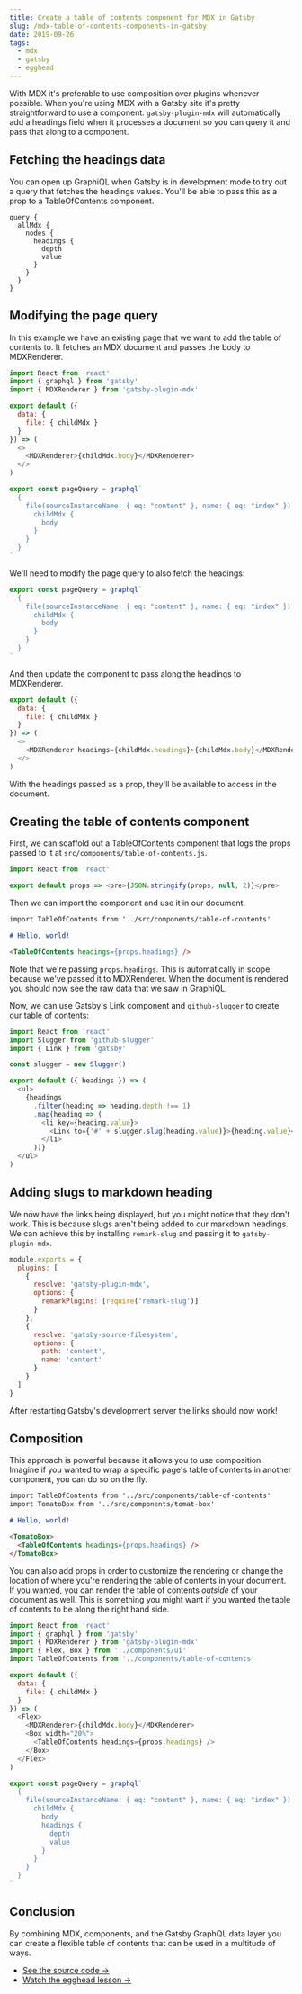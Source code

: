 ```yaml
---
title: Create a table of contents component for MDX in Gatsby
slug: /mdx-table-of-contents-components-in-gatsby
date: 2019-09-26
tags:
  - mdx
  - gatsby
  - egghead
---
```


<ResponsiveIframe src="https://egghead.io/lessons/react-create-a-table-of-contents-component-for-mdx-documents-in-gatsby/embed" />

With MDX it's preferable to use composition over plugins whenever possible. When you're using MDX with a Gatsby site it's pretty straightforward to use a component. `gatsby-plugin-mdx` will automatically add a headings field when it processes a document so you can query it and pass that along to a component.

## Fetching the headings data

You can open up GraphiQL when Gatsby is in development mode to try out a query that fetches the headings values. You'll be able to pass this as a prop to a TableOfContents component.

```gql
query {
  allMdx {
    nodes {
      headings {
        depth
        value
      }
    }
  }
}
```

## Modifying the page query

In this example we have an existing page that we want to add the table of contents to. It fetches an MDX document and passes the body to MDXRenderer.

```js
import React from 'react'
import { graphql } from 'gatsby'
import { MDXRenderer } from 'gatsby-plugin-mdx'

export default ({
  data: {
    file: { childMdx }
  }
}) => (
  <>
    <MDXRenderer>{childMdx.body}</MDXRenderer>
  </>
)

export const pageQuery = graphql`
  {
    file(sourceInstanceName: { eq: "content" }, name: { eq: "index" }) {
      childMdx {
        body
      }
    }
  }
`
```

We'll need to modify the page query to also fetch the headings:

```js
export const pageQuery = graphql`
  {
    file(sourceInstanceName: { eq: "content" }, name: { eq: "index" }) {
      childMdx {
        body
      }
    }
  }
`
```

And then update the component to pass along the headings to MDXRenderer.

```js
export default ({
  data: {
    file: { childMdx }
  }
}) => (
  <>
    <MDXRenderer headings={childMdx.headings}>{childMdx.body}</MDXRenderer>
  </>
)
```

With the headings passed as a prop, they'll be available to access in the document.

## Creating the table of contents component

First, we can scaffold out a TableOfContents component that logs the props passed to it at `src/components/table-of-contents.js`.

```js
import React from 'react'

export default props => <pre>{JSON.stringify(props, null, 2)}</pre>
```

Then we can import the component and use it in our document.

```md
import TableOfContents from '../src/components/table-of-contents'

# Hello, world!

<TableOfContents headings={props.headings} />
```

Note that we're passing `props.headings`. This is automatically in scope because we've passed it to MDXRenderer. When the document is rendered you should now see the raw data that we saw in GraphiQL.

Now, we can use Gatsby's Link component and `github-slugger` to create our table of contents:

```js
import React from 'react'
import Slugger from 'github-slugger'
import { Link } from 'gatsby'

const slugger = new Slugger()

export default ({ headings }) => (
  <ul>
    {headings
      .filter(heading => heading.depth !== 1)
      .map(heading => (
        <li key={heading.value}>
          <Link to={'#' + slugger.slug(heading.value)}>{heading.value}</Link>
        </li>
      ))}
  </ul>
)
```

## Adding slugs to markdown heading

We now have the links being displayed, but you might notice that they don't work. This is because slugs aren't being added to our markdown headings. We can achieve this by installing `remark-slug` and passing it to `gatsby-plugin-mdx`.

```js
module.exports = {
  plugins: [
    {
      resolve: 'gatsby-plugin-mdx',
      options: {
        remarkPlugins: [require('remark-slug')]
      }
    },
    {
      resolve: 'gatsby-source-filesystem',
      options: {
        path: 'content',
        name: 'content'
      }
    }
  ]
}
```

After restarting Gatsby's development server the links should now work!

## Composition

This approach is powerful because it allows you to use composition. Imagine if you wanted to wrap a specific page's table of contents in another component, you can do so on the fly.

```md
import TableOfContents from '../src/components/table-of-contents'
import TomatoBox from '../src/components/tomat-box'

# Hello, world!

<TomatoBox>
  <TableOfContents headings={props.headings} />
</TomatoBox>
```

You can also add props in order to customize the rendering or change the location of where you're rendering the table of contents in your document. If you wanted, you can render the table of contents _outside_ of your document as well. This is something you might want if you wanted the table of contents to be along the right hand side.

```js
import React from 'react'
import { graphql } from 'gatsby'
import { MDXRenderer } from 'gatsby-plugin-mdx'
import { Flex, Box } from '../components/ui'
import TableOfContents from '../components/table-of-contents'

export default ({
  data: {
    file: { childMdx }
  }
}) => (
  <Flex>
    <MDXRenderer>{childMdx.body}</MDXRenderer>
    <Box width="20%">
      <TableOfContents headings={props.headings} />
    </Box>
  </Flex>
)

export const pageQuery = graphql`
  {
    file(sourceInstanceName: { eq: "content" }, name: { eq: "index" }) {
      childMdx {
        body
        headings {
          depth
          value
        }
      }
    }
  }
`
```

## Conclusion

By combining MDX, components, and the Gatsby GraphQL data layer you can create a flexible table of contents that can be used in a multitude of ways.

- [See the source code &rarr;](https://github.com/johno/egghead-lessons/tree/master/gatsby-toc)
- [Watch the egghead lesson &rarr;](https://egghead.io/lessons/react-create-a-table-of-contents-component-for-mdx-documents-in-gatsby)

